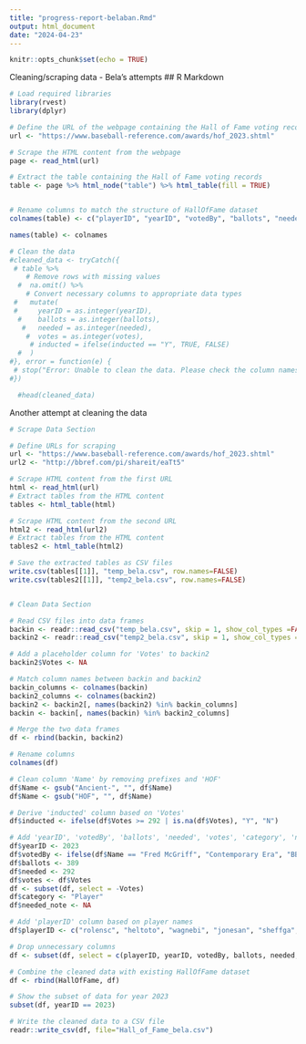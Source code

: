 ```yaml
---
title: "progress-report-belaban.Rmd"
output: html_document
date: "2024-04-23"
---
```


```r
knitr::opts_chunk$set(echo = TRUE)
```

Cleaning/scraping data - Bela's attempts 
## R Markdown
```r
# Load required libraries
library(rvest)
library(dplyr)

# Define the URL of the webpage containing the Hall of Fame voting records
url <- "https://www.baseball-reference.com/awards/hof_2023.shtml"

# Scrape the HTML content from the webpage
page <- read_html(url)

# Extract the table containing the Hall of Fame voting records
table <- page %>% html_node("table") %>% html_table(fill = TRUE)


# Rename columns to match the structure of HallOfFame dataset
colnames(table) <- c("playerID", "yearID", "votedBy", "ballots", "needed", "votes", "inducted", "category", "needed_note")

names(table) <- colnames

# Clean the data
#cleaned_data <- tryCatch({
 # table %>%
    # Remove rows with missing values
  #  na.omit() %>%
    # Convert necessary columns to appropriate data types
 #   mutate(
 #     yearID = as.integer(yearID),
  #    ballots = as.integer(ballots),
   #   needed = as.integer(needed),
    #  votes = as.integer(votes),
     # inducted = ifelse(inducted == "Y", TRUE, FALSE)
  #  )
#}, error = function(e) {
 # stop("Error: Unable to clean the data. Please check the column names and data types.")
#})

  #head(cleaned_data)


```
Another attempt at cleaning the data 
```r
# Scrape Data Section

# Define URLs for scraping
url <- "https://www.baseball-reference.com/awards/hof_2023.shtml"
url2 <- "http://bbref.com/pi/shareit/eaTt5"

# Scrape HTML content from the first URL
html <- read_html(url)
# Extract tables from the HTML content
tables <- html_table(html)

# Scrape HTML content from the second URL
html2 <- read_html(url2)
# Extract tables from the HTML content
tables2 <- html_table(html2)

# Save the extracted tables as CSV files
write.csv(tables[[1]], "temp_bela.csv", row.names=FALSE)
write.csv(tables2[[1]], "temp2_bela.csv", row.names=FALSE)


# Clean Data Section

# Read CSV files into data frames
backin <- readr::read_csv("temp_bela.csv", skip = 1, show_col_types =FALSE)
backin2 <- readr::read_csv("temp2_bela.csv", skip = 1, show_col_types =FALSE)

# Add a placeholder column for 'Votes' to backin2
backin2$Votes <- NA

# Match column names between backin and backin2
backin_columns <- colnames(backin)
backin2_columns <- colnames(backin2)
backin2 <- backin2[, names(backin2) %in% backin_columns]
backin <- backin[, names(backin) %in% backin2_columns]

# Merge the two data frames
df <- rbind(backin, backin2)

# Rename columns
colnames(df) 

# Clean column 'Name' by removing prefixes and 'HOF'
df$Name <- gsub("Ancient-", "", df$Name)
df$Name <- gsub("HOF", "", df$Name)

# Derive 'inducted' column based on 'Votes'
df$inducted <- ifelse(df$Votes >= 292 | is.na(df$Votes), "Y", "N")

# Add 'yearID', 'votedBy', 'ballots', 'needed', 'votes', 'category', 'needed_note' columns
df$yearID <- 2023
df$votedBy <- ifelse(df$Name == "Fred McGriff", "Contemporary Era", "BBWAA")
df$ballots <- 389
df$needed <- 292
df$votes <- df$Votes
df <- subset(df, select = -Votes)
df$category <- "Player" 
df$needed_note <- NA

# Add 'playerID' column based on player names
df$playerID <- c("rolensc", "heltoto", "wagnebi", "jonesan", "sheffga", "beltrca", "kentje", "rodrial", "ramirma", "vizquom", "pettian", "breubo", "rolliji", "buehrma", "rodrifr", "hunterto", "streethu", "arroybr", "napolmi", "lackejo", "dickeyr", "peraljh", "ardyj", "ethiean", "ellsbja", "cainma", "weaveje", "werthja", "mcgrifr")

# Drop unnecessary columns
df <- subset(df, select = c(playerID, yearID, votedBy, ballots, needed, votes, inducted, category, needed_note))

# Combine the cleaned data with existing HallOfFame dataset
df <- rbind(HallOfFame, df)

# Show the subset of data for year 2023
subset(df, yearID == 2023)

# Write the cleaned data to a CSV file
readr::write_csv(df, file="Hall_of_Fame_bela.csv")
```


